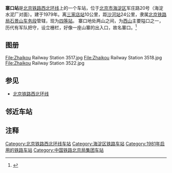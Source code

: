 {{Infobox China railway station
|车站名称 = 寨口站
|图片 = Zhaikou Railway Station 3516.jpg
|图片介绍 = 拍摄于2019年8月20日
|车站名称拼音 = 
|英文名称 = Zhaikou Railway Station
|车站代码 = 12923<ref>{{cite book|author=铁道部电子计算技术中心, 铁道部运输局|title=铁路车站站名代码表：TMIS使用|publisher=中国铁道出版社|location=北京|year=1998|isbn=9787113030995|pages=10}}</ref>
|电报码 = 
|拼音码 = 
|始建时间 = 1979年12月
|开通运营 = 1981年6月
|address = [[北京市|北京市]][[海淀区|海淀区]][[苏家坨地区|苏家坨地区]]军庄路20号
|coordinates = {{coord|40.039008|N|116.100953|E|display=inline,title}}
|归属 = [[北京局集团|北京局集团]][[石景山车务段|石景山车务段]]
|线路 = [[北京铁路西北环线|北京铁路西北环线]]
|车站等级 = [[四等站_(中国大陆)|四等站]]
|月台数目 = 1
|route_map = {{北京铁路车站RDT/寨口站}}
}}
{{commonscat|Zhaikou Railway Station}}
{{Incomplete}}
'''寨口站'''是[[北京铁路西北环线|北京铁路西北环线]]上的一个车站，位于[[北京市|北京市]][[海淀区|海淀区]]军庄路20号（海淀水泥厂对面）。建于1979年。离[[三家店站|三家店站]]10公里，距[[沙河站_(京包铁路)|沙河站]]24公里，隶属[[北京铁路局|北京铁路局]][[石景山车务段|石景山车务段]]管辖，现为[[四等站_(中国大陆)|四等站]]。
寨口地处两山之间，为[[西山_(北京)|西山]]主要隘口之一，历代有军队把守，设立栅栏，好像一座山寨的出入口，故名寨口。<ref>{{cite book |author1=孙本祥 |title=中国铁路站名词典 |date=2003 |publisher=北京：中国铁道出版社}}</ref>

==图册==
<gallery>
File:Zhaikou Railway Station 3517.jpg
File:Zhaikou Railway Station 3518.jpg
File:Zhaikou Railway Station 3522.jpg
</gallery>
==参见==
*[[北京铁路西北环线|北京铁路西北环线]]

==邻近车站==
{{start rail box|[[File:China_Railways.svg|16px]] [[中国铁路|中国铁路]]}}
{{s-inop|[[軍莊站|軍莊站]]|{{站|三家店}}方向}}
{{s-line|[[北京铁路西北环线|北京铁路西北环线]]<br />}}
{{s-inop|[[大覺寺乘降所|大覺寺乘降所]]|[[沙河站_(京包铁路)|沙河]]方向}}
{{end box}}

==注释==
{{reflist}}

{{北京铁路西北环线}}
{{北京铁路车站}}

[[Category:北京铁路西北环线车站|Category:北京铁路西北环线车站]]
[[Category:海淀区铁路车站|Category:海淀区铁路车站]]
[[Category:1981年启用的铁路车站|Category:1981年启用的铁路车站]]
[[Category:中国铁路北京局集团车站|Category:中国铁路北京局集团车站]]
{{China-rail-stub}}
{{Railwaystation-stub}}